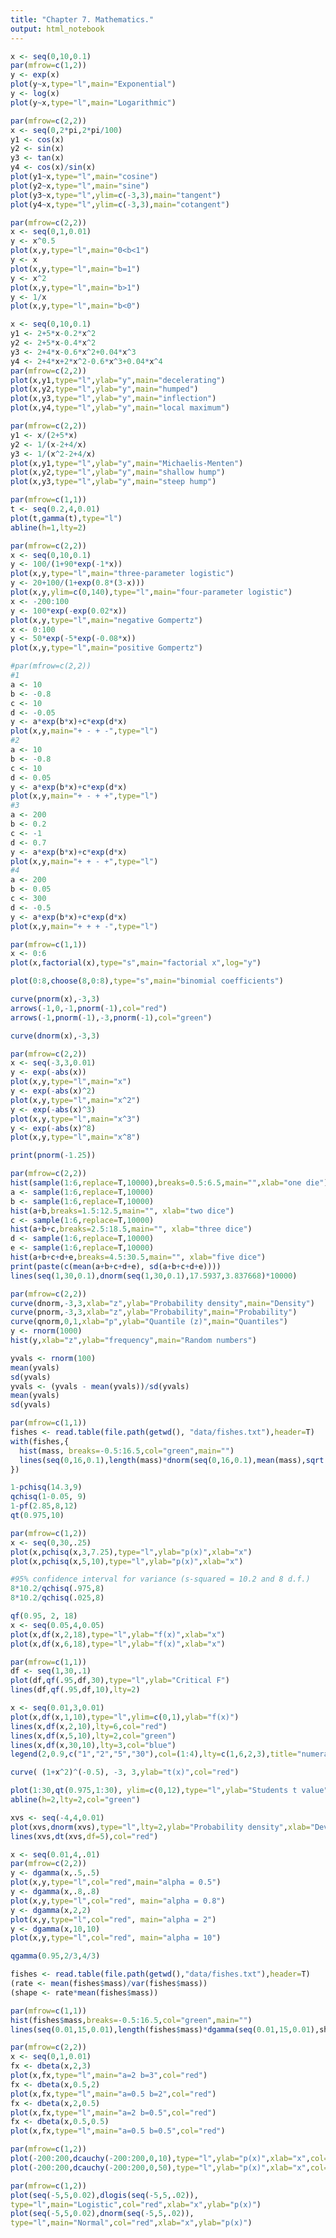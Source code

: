 ```yaml
---
title: "Chapter 7. Mathematics."
output: html_notebook
---
```

```r
x <- seq(0,10,0.1)
par(mfrow=c(1,2))
y <- exp(x)
plot(y~x,type="l",main="Exponential")
y <- log(x)
plot(y~x,type="l",main="Logarithmic")
```
```r
par(mfrow=c(2,2))
x <- seq(0,2*pi,2*pi/100)
y1 <- cos(x)
y2 <- sin(x)
y3 <- tan(x)
y4 <- cos(x)/sin(x)
plot(y1~x,type="l",main="cosine")
plot(y2~x,type="l",main="sine")
plot(y3~x,type="l",ylim=c(-3,3),main="tangent")
plot(y4~x,type="l",ylim=c(-3,3),main="cotangent")
```
```r
par(mfrow=c(2,2))
x <- seq(0,1,0.01)
y <- x^0.5
plot(x,y,type="l",main="0<b<1")
y <- x
plot(x,y,type="l",main="b=1")
y <- x^2
plot(x,y,type="l",main="b>1")
y <- 1/x
plot(x,y,type="l",main="b<0")
```
```r
x <- seq(0,10,0.1)
y1 <- 2+5*x-0.2*x^2
y2 <- 2+5*x-0.4*x^2
y3 <- 2+4*x-0.6*x^2+0.04*x^3
y4 <- 2+4*x+2*x^2-0.6*x^3+0.04*x^4
par(mfrow=c(2,2))
plot(x,y1,type="l",ylab="y",main="decelerating")
plot(x,y2,type="l",ylab="y",main="humped")
plot(x,y3,type="l",ylab="y",main="inflection")
plot(x,y4,type="l",ylab="y",main="local maximum")
```
```r
par(mfrow=c(2,2))
y1 <- x/(2+5*x)
y2 <- 1/(x-2+4/x)
y3 <- 1/(x^2-2+4/x)
plot(x,y1,type="l",ylab="y",main="Michaelis-Menten")
plot(x,y2,type="l",ylab="y",main="shallow hump")
plot(x,y3,type="l",ylab="y",main="steep hump")
```
```r
par(mfrow=c(1,1))
t <- seq(0.2,4,0.01)
plot(t,gamma(t),type="l")
abline(h=1,lty=2)
```
```r
par(mfrow=c(2,2))
x <- seq(0,10,0.1)
y <- 100/(1+90*exp(-1*x))
plot(x,y,type="l",main="three-parameter logistic")
y <- 20+100/(1+exp(0.8*(3-x)))
plot(x,y,ylim=c(0,140),type="l",main="four-parameter logistic")
x <- -200:100
y <- 100*exp(-exp(0.02*x))
plot(x,y,type="l",main="negative Gompertz")
x <- 0:100
y <- 50*exp(-5*exp(-0.08*x))
plot(x,y,type="l",main="positive Gompertz")
```
```r
#par(mfrow=c(2,2))
#1
a <- 10
b <- -0.8
c <- 10
d <- -0.05
y <- a*exp(b*x)+c*exp(d*x)
plot(x,y,main="+ - + -",type="l")
#2
a <- 10
b <- -0.8
c <- 10
d <- 0.05
y <- a*exp(b*x)+c*exp(d*x)
plot(x,y,main="+ - + +",type="l")
#3
a <- 200
b <- 0.2
c <- -1
d <- 0.7
y <- a*exp(b*x)+c*exp(d*x)
plot(x,y,main="+ + - +",type="l")
#4
a <- 200
b <- 0.05
c <- 300
d <- -0.5
y <- a*exp(b*x)+c*exp(d*x)
plot(x,y,main="+ + + -",type="l")
```
```r
par(mfrow=c(1,1))
x <- 0:6
plot(x,factorial(x),type="s",main="factorial x",log="y")
```
```r
plot(0:8,choose(8,0:8),type="s",main="binomial coefficients")
```
```r
curve(pnorm(x),-3,3)
arrows(-1,0,-1,pnorm(-1),col="red")
arrows(-1,pnorm(-1),-3,pnorm(-1),col="green")
```
```r
curve(dnorm(x),-3,3)
```
```r
par(mfrow=c(2,2))
x <- seq(-3,3,0.01)
y <- exp(-abs(x))
plot(x,y,type="l",main="x")
y <- exp(-abs(x)^2)
plot(x,y,type="l",main="x^2")
y <- exp(-abs(x)^3)
plot(x,y,type="l",main="x^3")
y <- exp(-abs(x)^8)
plot(x,y,type="l",main="x^8")
```
```r
print(pnorm(-1.25))
```
```r
par(mfrow=c(2,2))
hist(sample(1:6,replace=T,10000),breaks=0.5:6.5,main="",xlab="one die")
a <- sample(1:6,replace=T,10000)
b <- sample(1:6,replace=T,10000)
hist(a+b,breaks=1.5:12.5,main="", xlab="two dice")
c <- sample(1:6,replace=T,10000)
hist(a+b+c,breaks=2.5:18.5,main="", xlab="three dice")
d <- sample(1:6,replace=T,10000)
e <- sample(1:6,replace=T,10000)
hist(a+b+c+d+e,breaks=4.5:30.5,main="", xlab="five dice")
print(paste(c(mean(a+b+c+d+e), sd(a+b+c+d+e))))
lines(seq(1,30,0.1),dnorm(seq(1,30,0.1),17.5937,3.837668)*10000)
```
```r
par(mfrow=c(2,2))
curve(dnorm,-3,3,xlab="z",ylab="Probability density",main="Density")
curve(pnorm,-3,3,xlab="z",ylab="Probability",main="Probability")
curve(qnorm,0,1,xlab="p",ylab="Quantile (z)",main="Quantiles")
y <- rnorm(1000)
hist(y,xlab="z",ylab="frequency",main="Random numbers")
```
```r
yvals <- rnorm(100)
mean(yvals)
sd(yvals)
yvals <- (yvals - mean(yvals))/sd(yvals)
mean(yvals)
sd(yvals)
```
```r
par(mfrow=c(1,1))
fishes <- read.table(file.path(getwd(), "data/fishes.txt"),header=T)
with(fishes,{
  hist(mass, breaks=-0.5:16.5,col="green",main="")
  lines(seq(0,16,0.1),length(mass)*dnorm(seq(0,16,0.1),mean(mass),sqrt(var(mass))))
})
```
```r
1-pchisq(14.3,9)
qchisq(1-0.05, 9)
1-pf(2.85,8,12)
qt(0.975,10)
```
```r
par(mfrow=c(1,2))
x <- seq(0,30,.25)
plot(x,pchisq(x,3,7.25),type="l",ylab="p(x)",xlab="x")
plot(x,pchisq(x,5,10),type="l",ylab="p(x)",xlab="x")
```
```r
#95% confidence interval for variance (s-squared = 10.2 and 8 d.f.)
8*10.2/qchisq(.975,8)
8*10.2/qchisq(.025,8)
```
```r
qf(0.95, 2, 18)
x <- seq(0.05,4,0.05)
plot(x,df(x,2,18),type="l",ylab="f(x)",xlab="x")
plot(x,df(x,6,18),type="l",ylab="f(x)",xlab="x")
```
```r
par(mfrow=c(1,1))
df <- seq(1,30,.1)
plot(df,qf(.95,df,30),type="l",ylab="Critical F")
lines(df,qf(.95,df,10),lty=2)
```
```r
x <- seq(0.01,3,0.01)
plot(x,df(x,1,10),type="l",ylim=c(0,1),ylab="f(x)")
lines(x,df(x,2,10),lty=6,col="red")
lines(x,df(x,5,10),lty=2,col="green")
lines(x,df(x,30,10),lty=3,col="blue")
legend(2,0.9,c("1","2","5","30"),col=(1:4),lty=c(1,6,2,3),title="numerator d.f.")
```
```r
curve( (1+x^2)^(-0.5), -3, 3,ylab="t(x)",col="red")
```
```r
plot(1:30,qt(0.975,1:30), ylim=c(0,12),type="l",ylab="Students t value",xlab="d.f.",col="red")
abline(h=2,lty=2,col="green")
```
```r
xvs <- seq(-4,4,0.01)
plot(xvs,dnorm(xvs),type="l",lty=2,ylab="Probability density",xlab="Deviates")
lines(xvs,dt(xvs,df=5),col="red")
```
```r
x <- seq(0.01,4,.01)
par(mfrow=c(2,2))
y <- dgamma(x,.5,.5)
plot(x,y,type="l",col="red",main="alpha = 0.5")
y <- dgamma(x,.8,.8)
plot(x,y,type="l",col="red", main="alpha = 0.8")
y <- dgamma(x,2,2)
plot(x,y,type="l",col="red", main="alpha = 2")
y <- dgamma(x,10,10)
plot(x,y,type="l",col="red", main="alpha = 10")
```
```r
qgamma(0.95,2/3,4/3)
```
```r
fishes <- read.table(file.path(getwd(),"data/fishes.txt"),header=T)
(rate <- mean(fishes$mass)/var(fishes$mass))
(shape <- rate*mean(fishes$mass))
```
```r
par(mfrow=c(1,1))
hist(fishes$mass,breaks=-0.5:16.5,col="green",main="")
lines(seq(0.01,15,0.01),length(fishes$mass)*dgamma(seq(0.01,15,0.01),shape,rate))
```
```r
par(mfrow=c(2,2))
x <- seq(0,1,0.01)
fx <- dbeta(x,2,3)
plot(x,fx,type="l",main="a=2 b=3",col="red")
fx <- dbeta(x,0.5,2)
plot(x,fx,type="l",main="a=0.5 b=2",col="red")
fx <- dbeta(x,2,0.5)
plot(x,fx,type="l",main="a=2 b=0.5",col="red")
fx <- dbeta(x,0.5,0.5)
plot(x,fx,type="l",main="a=0.5 b=0.5",col="red")
```
```r
par(mfrow=c(1,2))
plot(-200:200,dcauchy(-200:200,0,10),type="l",ylab="p(x)",xlab="x",col="red")
plot(-200:200,dcauchy(-200:200,0,50),type="l",ylab="p(x)",xlab="x",col="red")
```
```r
par(mfrow=c(1,2))
plot(seq(-5,5,0.02),dlogis(seq(-5,5,.02)),
type="l",main="Logistic",col="red",xlab="x",ylab="p(x)")
plot(seq(-5,5,0.02),dnorm(seq(-5,5,.02)),
type="l",main="Normal",col="red",xlab="x",ylab="p(x)")
```

